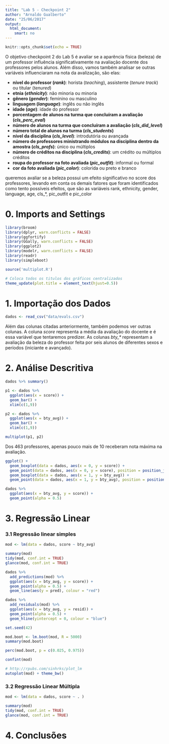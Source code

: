 ```yaml
---
title: "Lab 5 - Checkpoint 2"
author: "Arnaldo Gualberto"
date: "25/06/2017"
output: 
  html_document:
    smart: no
---
```


```r
knitr::opts_chunk$set(echo = TRUE)
```

O objetivo checkpoint 2 do Lab 5 é avaliar se a aparência física (beleza) de um professor influência significativamente na avaliação docente dos professores pelos alunos. Além disso, vamos também analisar se outras variáveis influenciaram na nota da avalização, são elas:

* __nível do professor (_rank_)__: horista (_teaching_), assistente (_tenure track_) ou titular (_tenured_)
* __etnia (_ethnicity_)__: não minoria ou minoria
* __gênero (_gender_)__: feminino ou masculino
* __linguagem (_language_)__: inglês ou não inglês 
* __idade (_age_)__: idade do professor
* __porcentagem de alunos na turma que concluíram a avaliação (_cls_perc_eval_)__
* __número de alunos na turma que concluíram a avaliação (_cls_did_level_)__
* __número total de alunos na turma (_cls_students_)__
* __nível da disciplina (_cls_level_)__: introdutória ou avançada
* __número de professores ministrando módulos na disciplina dentro da amostra (_cls_profs_)__: único ou múltiplos
* __número de créditos na disciplina (_cls_credits_)__: um crédito ou múltiplos créditos
* __roupa do professor na foto avaliada (_pic_outfit_)__: informal ou formal
* __cor da foto avaliada (_pic_color_)__: colorida ou preto e branco

queremos avaliar se a beleza possui um efeito significativo no score dos professores, levando em conta os demais fatores que foram identificados como tento possíveis efeitos, que são as variáveis rank, ethnicity, gender, language, age, cls_*, pic_outfit e pic_color

# 0. Imports and Settings

```r
library(broom)
library(dplyr, warn.conflicts = FALSE)
library(ggfortify)
library(GGally, warn.conflicts = FALSE)
library(ggplot2)
library(modelr, warn.conflicts = FALSE)
library(readr)
library(simpleboot)

source('multiplot.R')

# Coloca todos os titulos dos gráficos centralizados
theme_update(plot.title = element_text(hjust=0.5))
```

# 1. Importação dos Dados

```r
dados <- read_csv("data/evals.csv")
```

Além das colunas citadas anteriormente, também podemos ver outras colunas. A coluna _score_ representa a média da avaliação do docente e é essa variável que tentaremos predizer. As colunas _bty\_\*_ representam a avaliação da beleza do professor feita por seis alunos de diferentes sexos e períodos (iniciante e avançado).

# 2. Análise Descritiva

```r
dados %>% summary()
```

```r
p1 <- dados %>%
  ggplot(aes(x = score)) +
  geom_bar() +
  xlim(c(1,9))

p2 <- dados %>%
  ggplot(aes(x = bty_avg)) +
  geom_bar() +
  xlim(c(1,9))

multiplot(p1, p2)
```

Dos 463 professores, apenas pouco mais de 10 receberam nota máxima na avaliação.

```r
ggplot() +
  geom_boxplot(data = dados, aes(x = 0, y = score)) +
  geom_point(data = dados, aes(x = 0, y = score), position = position_jitter(width = 0.2), alpha = 0.5) +
  geom_boxplot(data = dados, aes(x = 1, y = bty_avg)) +
  geom_point(data = dados, aes(x = 1, y = bty_avg), position = position_jitter(width = 0.2), alpha = 0.5)
```

```r
dados %>%
  ggplot(aes(x = bty_avg, y = score)) +
  geom_point(alpha = 0.5)
```

# 3. Regressão Linear

### 3.1 Regressão linear simples
```r
mod <- lm(data = dados, score ~ bty_avg)

summary(mod)
tidy(mod, conf.int = TRUE)
glance(mod, conf.int = TRUE)

dados %>%
  add_predictions(mod) %>%
  ggplot(aes(x = bty_avg, y = score)) +
  geom_point(alpha = 0.5) +
  geom_line(aes(y = pred), colour = "red")
```

```r
dados %>%
  add_residuals(mod) %>%
  ggplot(aes(x = bty_avg, y = resid)) +
  geom_point(alpha = 0.5) +
  geom_hline(yintercept = 0, colour = "blue")
```

```r
set.seed(42)

mod.boot <- lm.boot(mod, R = 5000)
summary(mod.boot)
```

```r
perc(mod.boot, p = c(0.025, 0.975))
```

```r
confint(mod)
```

```r
# http://rpubs.com/sinhrks/plot_lm 
autoplot(mod) + theme_bw()
```

### 3.2 Regressão Linear Múltipla

```r
mod <- lm(data = dados, score ~ . )

summary(mod)
tidy(mod, conf.int = TRUE)
glance(mod, conf.int = TRUE)
```

# 4. Conclusões

